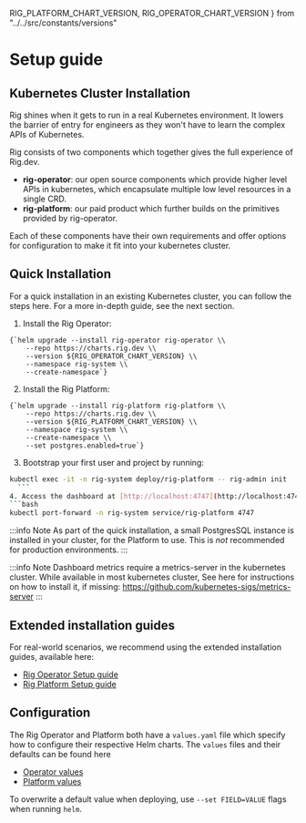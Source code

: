 RIG_PLATFORM_CHART_VERSION,
RIG_OPERATOR_CHART_VERSION
} from "../../src/constants/versions"

# Setup guide

## Kubernetes Cluster Installation

Rig shines when it gets to run in a real Kubernetes environment. It
lowers the barrier of entry for engineers as they won't have to learn the
complex APIs of Kubernetes.

Rig consists of two components which together gives the full experience of
Rig.dev.

- **rig-operator**: our open source components which provide higher level APIs in
  kubernetes, which encapsulate multiple low level resources in a single CRD.
- **rig-platform**: our paid product which further builds on the primitives
  provided by rig-operator.

Each of these components have their own requirements and offer options for
configuration to make it fit into your kubernetes cluster.

## Quick Installation

For a quick installation in an existing Kubernetes cluster, you can follow the
steps here. For a more in-depth guide, see the next section.

1. Install the Rig Operator:
  <pre><code className="language-bash">{`helm upgrade --install rig-operator rig-operator \\
    --repo https://charts.rig.dev \\
    --version ${RIG_OPERATOR_CHART_VERSION} \\
    --namespace rig-system \\
    --create-namespace`}</code></pre>
2. Install the Rig Platform:
  <pre><code className="language-bash">{`helm upgrade --install rig-platform rig-platform \\
    --repo https://charts.rig.dev \\
    --version ${RIG_PLATFORM_CHART_VERSION} \\
    --namespace rig-system \\
    --create-namespace \\
    --set postgres.enabled=true`}</code></pre>
3. Bootstrap your first user and project by running:
  ```bash
  kubectl exec -it -n rig-system deploy/rig-platform -- rig-admin init
    ```
4. Access the dashboard at [http://localhost:4747](http://localhost:4747) after starting port-forwarding:
  ```bash
  kubectl port-forward -n rig-system service/rig-platform 4747
  ```

:::info Note
As part of the quick installation, a small PostgresSQL instance is installed in your
cluster, for the Platform to use. This is *not* recommended for production environments.
:::

:::info Note
Dashboard metrics require a metrics-server in the kubernetes cluster.
While available in most kubernetes cluster, See here for instructions on how to install it, if missing: https://github.com/kubernetes-sigs/metrics-server
:::

## Extended installation guides

For real-world scenarios, we recommend using the extended installation guides, available here:

- [Rig Operator Setup guide](/operator-manual/setup-guide/operator)
- [Rig Platform Setup guide](/operator-manual/setup-guide/platform)


## Configuration

The Rig Operator and Platform both have a `values.yaml` file which specify how
to configure their respective Helm charts. The `values` files and their
defaults can be found here

- [Operator values](https://github.com/rigdev/rig/blob/main/deploy/charts/rig-operator/values.yaml)
- [Platform values](https://github.com/rigdev/rig/blob/main/deploy/charts/rig-platform/values.yaml)

To overwrite a default value when deploying, use `--set FIELD=VALUE` flags when
running `helm`.
